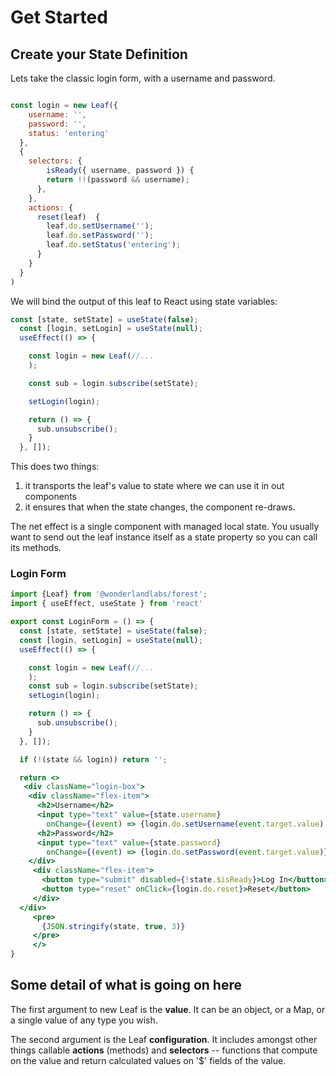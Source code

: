 
# Get Started

## Create your State Definition

Lets take the classic login form, with a username and password.

```javascript

const login = new Leaf({
    username: '',
    password: '',
    status: 'entering'
  },
  {
    selectors: {
        isReady({ username, password }) {
        return !!(password && username);
      },
    },
    actions: {
      reset(leaf)  {
        leaf.do.setUsername('');
        leaf.do.setPassword('');
        leaf.do.setStatus('entering');
      }
    }
  }
)

```

We will bind the output of this leaf to React using state variables:

```javascript
const [state, setState] = useState(false);
  const [login, setLogin] = useState(null);
  useEffect(() => {

    const login = new Leaf(//...
    );

    const sub = login.subscribe(setState);

    setLogin(login);

    return () => {
      sub.unsubscribe();
    }
  }, []);

````

This does two things:

1. it transports the leaf's value to state where we can use it in out components
2. it ensures that when the state changes, the component re-draws.

The net effect is a single component with managed local state.
You usually want to send out the leaf instance itself as a state property so you can call its methods.

### Login Form
```jsx
import {Leaf} from '@wonderlandlabs/forest';
import { useEffect, useState } from 'react'

export const LoginForm = () => {
  const [state, setState] = useState(false);
  const [login, setLogin] = useState(null);
  useEffect(() => {

    const login = new Leaf(//...
    );
    const sub = login.subscribe(setState);
    setLogin(login);

    return () => {
      sub.unsubscribe();
    }
  }, []);

  if (!(state && login)) return '';

  return <>
   <div className="login-box">
    <div className="flex-item">
      <h2>Username</h2>
      <input type="text" value={state.username}
        onChange={(event) => {login.do.setUsername(event.target.value);}} />
      <h2>Password</h2>
      <input type="text" value={state.password}
        onChange={(event) => {login.do.setPassword(event.target.value)}} />
    </div>
     <div className="flex-item">
       <button type="submit" disabled={!state.$isReady}>Log In</button>
       <button type="reset" onClick={login.do.reset}>Reset</button>
     </div>
  </div>
     <pre>
       {JSON.stringify(state, true, 3)}
     </pre>
     </>
}

```

<LoginForm />

## Some detail of what is going on here

The first argument to new Leaf is the **value**. It can be an object, or a Map, or a single value
of any type you wish.

The second argument is the Leaf **configuration**. It includes amongst other things callable **actions**
(methods) and **selectors** -- functions that compute on the value and return calculated values on '$' fields of the value.
